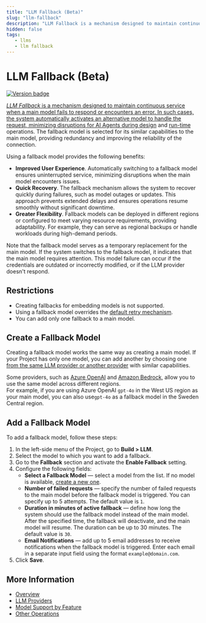 ```yaml
---
title: "LLM Fallback (Beta)"
slug: "llm-fallback"
description: "LLM Fallback is a mechanism designed to maintain continuous service when a main model fails to respond or encounters an error."
hidden: false
tags:
   - llms
   - llm fallback
---
```



# LLM Fallback (Beta)

<a href="../../../release-notes/4.90.mdx" /><img src="https://img.shields.io/badge/Added in-v4.90(Beta)-purple.svg" alt="Version badge" />

<beta />

_LLM Fallback_ is a mechanism designed to maintain continuous service when a main model fails to respond or encounters an error. 
In such cases, the system automatically activates an alternative model to handle the request,
minimizing disruptions for AI Agents during [design](../generative-ai.mdx#design-time-generative-ai-features) and [run-time](../generative-ai.mdx#run-time-generative-ai-features) operations.
The fallback model is selected for its similar capabilities to the main model, providing redundancy and improving the reliability of the connection.

Using a fallback model provides the following benefits:

- **Improved User Experience**. Automatically switching to a fallback model ensures uninterrupted service, minimizing disruptions when the main model encounters issues.
- **Quick Recovery**. The fallback mechanism allows the system to recover quickly during failures, such as model outages or updates. This approach prevents extended delays and ensures operations resume smoothly without significant downtime.
- **Greater Flexibility**. Fallback models can be deployed in different regions or configured to meet varying resource requirements, providing adaptability. For example, they can serve as regional backups or handle workloads during high-demand periods.

Note that the fallback model serves as a temporary replacement for the main model.
If the system switches to the fallback model, it indicates that the main model requires attention.
This model failure can occur if the credentials are outdated or incorrectly modified, or if the LLM provider doesn't respond.

## Restrictions

- Creating fallbacks for embedding models is not supported.
- Using a fallback model overrides the [default retry mechanism](overview.mdx#retry-mechanism).
- You can add only one fallback to a main model.

## Create a Fallback Model

Creating a fallback model works the same way as creating a main model.
If your Project has only one model, you can add another by choosing one [from the same LLM provider or another provider](providers/all-providers.mdx) with similar capabilities.

Some providers, such as [Azure OpenAI](https://learn.microsoft.com/en-us/azure/ai-services/openai/concepts/models?tabs=python-secure%2Cglobal-standard%2Cstandard-chat-completions) and [Amazon Bedrock](https://docs.aws.amazon.com/bedrock/latest/userguide/models-regions.html), allow you to use the same model across different regions.  
For example, if you are using Azure OpenAI `gpt-4o` in the West US region as your main model, you can also use`gpt-4o` as a fallback model in the Sweden Central region.

## Add a Fallback Model

To add a fallback model, follow these steps:

1. In the left-side menu of the Project, go to **Build > LLM**.
2. Select the model to which you want to add a fallback.
3. Go to the **Fallback** section and activate the **Enable Fallback** setting.
4. Configure the following fields:
    - **Select a Fallback Model** — select a model from the list. If no model is available, [create a new one](#create-a-fallback-model).
    - **Number of failed requests** — specify the number of failed requests to the main model before the fallback model is triggered. You can specify up to 5 attempts. The default value is `1`.
    - **Duration in minutes of active fallback** — define how long the system should use the fallback model instead of the main model. After the specified time, the fallback will deactivate, and the main model will resume. The duration can be up to 30 minutes. The default value is `30`.
    - **Email Notifications** — add up to 5 email addresses to receive notifications when the fallback model is triggered. Enter each email in a separate input field using the format `example@domain.com`.
5. Click **Save**.

## More Information

- [Overview](overview.mdx)
- [LLM Providers](providers/all-providers.mdx)
- [Model Support by Feature](model-support-by-feature.mdx)
- [Other Operations](other-operations.mdx)